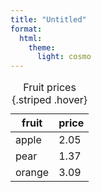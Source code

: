 ```yaml
---
title: "Untitled"
format: 
  html:
    theme:
      light: cosmo
---
```


| fruit  | price  |
|--------|--------|
| apple  | 2.05   |
| pear   | 1.37   |
| orange | 3.09   |

: Fruit prices {.striped .hover}
